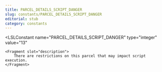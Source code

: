 ```yaml
---
title: PARCEL_DETAILS_SCRIPT_DANGER
slug: constants/PARCEL_DETAILS_SCRIPT_DANGER
editorial: stub
category: constants
---
```


<LSLConstant
	name="PARCEL_DETAILS_SCRIPT_DANGER"
	type="integer"
	value="13"
>
	<Fragment slot="description">
		There are restrictions on this parcel that may impact script execution.
	</Fragment>
</LSLConstant>
